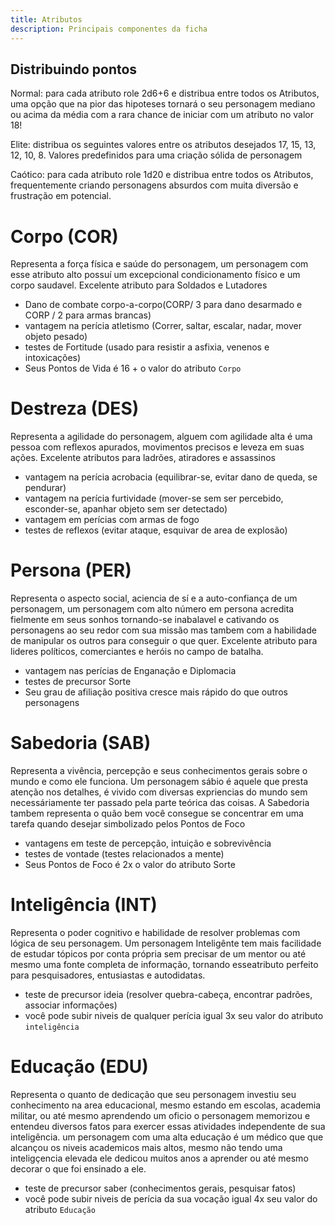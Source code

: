 ```yaml
---
title: Atributos
description: Principais componentes da ficha
---
```


## Distribuindo pontos

Normal: para cada atributo role 2d6+6 e distribua entre todos os Atributos, uma opção que na pior das hipoteses tornará o seu
personagem mediano ou acima da média com a rara chance de iniciar com um atributo no valor 18!

Elite: distribua os seguintes valores entre os atributos desejados 17, 15, 13, 12, 10, 8. Valores predefinidos para uma criação
sólida de personagem

Caótico: para cada atributo role 1d20 e distribua entre todos os Atributos, frequentemente criando personagens absurdos com muita
diversão e frustração em potencial. 

# Corpo (COR)

Representa a força física e saúde do personagem, um personagem com esse atributo alto possuí
um excepcional condicionamento físico e um corpo saudavel. Excelente atributo para Soldados e Lutadores

+ Dano de combate corpo-a-corpo(CORP/ 3 para dano desarmado e CORP / 2 para armas brancas)
+ vantagem na perícia atletismo (Correr, saltar, escalar, nadar, mover objeto pesado)
+ testes de Fortitude (usado para resistir a asfixia, venenos e intoxicações)
+ Seus Pontos de Vida é 16 + o valor do atributo `Corpo`

# Destreza (DES)

Representa a agilidade do personagem, alguem com agilidade alta é uma pessoa com reflexos apurados,
 movimentos precisos e leveza em suas ações. Excelente atributos para ladrões, atiradores e assassinos

 + vantagem na perícia acrobacia (equilibrar-se, evitar dano de queda, se pendurar)
 + vantagem na perícia furtividade (mover-se sem ser percebido, esconder-se, apanhar objeto sem ser detectado)
 + vantagem em perícias com armas de fogo
 + testes de reflexos (evitar ataque, esquivar de area de explosão)

# Persona (PER)

Representa o aspecto social, aciencia de sí e a auto-confiança de um personagem, um personagem com alto número em persona
acredita fielmente em seus sonhos tornando-se inabalavel e cativando os personagens ao seu redor com sua missão mas tambem com
a habilidade de manipular os outros para conseguir o que quer. Excelente atributo para lideres políticos, comerciantes e heróis 
no campo de batalha.

 + vantagem nas perícias de Enganação e Diplomacia
 + testes de precursor Sorte
 + Seu grau de afiliação positiva cresce mais rápido do que outros personagens

 # Sabedoria (SAB)

 Representa a vivência, percepção e seus conhecimentos gerais sobre o mundo e como ele funciona. Um personagem sábio
 é aquele que presta atenção nos detalhes, é vivido com diversas expriencias do mundo sem necessáriamente ter passado
 pela parte teórica das coisas. A Sabedoria tambem representa o quão bem você consegue se concentrar em uma tarefa quando desejar
 simbolizado pelos Pontos de Foco

 + vantagens em teste de percepção, intuição e sobrevivência
 + testes de vontade (testes relacionados a mente)
 + Seus Pontos de Foco é 2x o valor do atributo Sorte

 # Inteligência (INT)

 Representa o poder cognitivo e habilidade de resolver problemas com lógica de seu personagem. Um personagem Inteligênte tem
 mais facilidade de estudar tópicos por conta própria sem precisar de um mentor ou até mesmo uma fonte completa de informação,
 tornando esseatributo perfeito para pesquisadores, entusiastas e autodidatas.

 + teste de precursor ideia (resolver quebra-cabeça, encontrar padrões, associar informações)
 + você pode subir niveis de qualquer perícia igual 3x seu valor do atributo `inteligência`

 # Educação (EDU)

 Representa o quanto de dedicação que seu personagem investiu seu conhecimento na area educacional, mesmo estando em escolas,
 academia militar, ou até mesmo aprendendo um oficio o personagem memorizou e entendeu diversos fatos para exercer essas atividades
 independente de sua inteligência. um personagem com uma alta educação é um médico que que alcançou os niveis academicos mais altos,
 mesmo não tendo uma inteligçencia elevada ele dedicou muitos anos a aprender ou até mesmo decorar o que foi ensinado a ele.

 + teste de precursor saber (conhecimentos gerais, pesquisar fatos)
 + você pode subir niveis de perícia da sua vocação igual 4x seu valor do atributo `Educação`